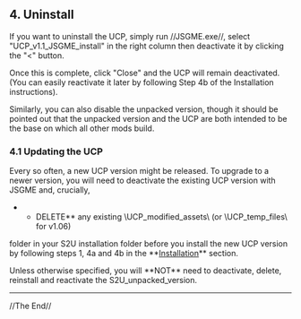 == 4. Uninstall ==

If you want to uninstall the UCP, simply run //JSGME.exe//, select
"UCP_v1.1_JSGME_install" in the right column then deactivate it by clicking
the "<" button.

Once this is complete, click "Close" and the UCP will remain deactivated.
(You can easily reactivate it later by following Step 4b of the Installation
instructions).

Similarly, you can also disable the unpacked version, though it should be
pointed out that the unpacked version and the UCP are both intended to be
the base on which all other mods build.

=== 4.1 Updating the UCP ===

Every so often, a new UCP version might be released. To upgrade to a newer
version, you will need to deactivate the existing UCP version with JSGME and, crucially,
**DELETE** any existing \UCP_modified_assets\ (or \UCP_temp_files\ for v1.06)
folder in your S2U installation folder before you install the new UCP version
by following steps 1, 4a and 4b in the **[[Installation]]** section.

Unless otherwise specified, you will **NOT** need to deactivate, delete, 
reinstall and reactivate the S2U_unpacked_version.
----
//The End//